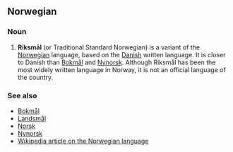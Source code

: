 ==Norwegian==
===Noun===
#'''Riksmål''' (or Traditional Standard Norwegian) is a variant of the [[Norwegian]] language, based on the [[Danish]] written language. It is closer to Danish than [[Bokmål]] and [[Nynorsk]]. Although Riksmål has been the most widely written language in Norway, it is not an official language of the country.

===See also===
*[[Bokmål]]
*[[Landsmål]]
*[[Norsk]]
*[[Nynorsk]]
*[[w:Norwegian language|Wikipedia article on the Norwegian language]]